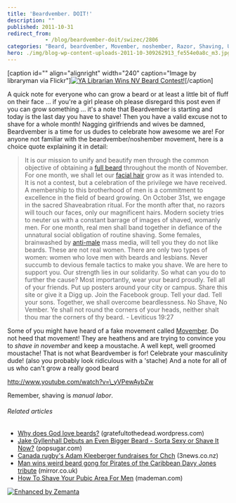 ```yaml
---
title: 'Beardvember. DOIT!'
description: ""
published: 2011-10-31
redirect_from: 
            - /blog/beardvember-doit/swizec/2806
categories: "Beard, beardvember, Movember, noshember, Razor, Shaving, Uncategorized"
hero: ./img/blog-wp-content-uploads-2011-10-309262913_fe554e0a8c_m3.jpg
---
```


\[caption id="" align="alignright" width="240" caption="Image by libraryman via Flickr"][![YA Librarian Wins NV Beard Contest!](./img/blog-wp-content-uploads-2011-10-309262913_fe554e0a8c_m3.jpg "YA Librarian Wins NV Beard Contest!")](http://www.flickr.com/photos/43017881@N00/309262913)\[/caption]

A quick note for everyone who can grow a beard or at least a little bit of fluff on their face ... if you're a girl please oh please disregard this post even if you can grow something ... it's a note that Beardvember is starting and today is the last day you have to shave! Then you have a valid excuse not to shave for a whole month! Nagging girlfriends and wives be damned, Beardvember is a time for us dudes to celebrate how awesome we are! For anyone not familiar with the beardvember/noshember movement, here is a choice quote explaining it in detail:

> It is our mission to unify and beautify men through the common objective of obtaining a [full beard](http://en.wikipedia.org/wiki/Beard "Beard") throughout the month of November. For one month, we shall let our [facial hair](http://en.wikipedia.org/wiki/Facial_hair "Facial hair") grow as it was intended to. It is not a contest, but a celebration of the privilege we have received. A membership to this brotherhood of men is a commitment to excellence in the field of beard growing. On October 31st, we engage in the sacred Shaveabration ritual. For the month after that, no razors will touch our faces, only our magnificent hairs. Modern society tries to neuter us with a constant barrage of images of shaved, womanly men. For one month, real men shall band together in defiance of the unnatural social obligation of routine shaving. Some females, brainwashed by [anti-male](http://en.wikipedia.org/wiki/Misandry "Misandry") mass media, will tell you they do not like beards. These are not real women. There are only two types of women: women who love men with beards and lesbians. Never succumb to devious female tactics to make you shave. We are here to support you. Our strength lies in our solidarity. So what can you do to further the cause? Most importantly, wear your beard proudly. Tell all of your friends. Put up posters around your city or campus. Share this site or give it a Digg up. Join the Facebook group. Tell your dad. Tell your sons. Together, we shall overcome beardlessness. No Shave, No Vember. Ye shall not round the corners of your heads, neither shalt thou mar the corners of thy beard. - Leviticus 19:27

Some of you might have heard of a fake movement called [Movember](http://www.movember.com/ "Movember"). Do not heed that movement! They are heathens and are trying to convince you to _shave in november_ and keep a moustache. A well kept, well groomed moustache! That is not what Beardvember is for! Celebrate your masculinity dude! (also you probably look ridiculous with a 'stache) And a note for all of us who can't grow a really good beard

<http://www.youtube.com/watch?v=\_yVPewAybZw>

Remember, shaving is _manual labor_.

###### Related articles

-   [Why does God love beards?](http://gratefultothedead.wordpress.com/2011/10/22/why-does-god-love-beards/) (gratefultothedead.wordpress.com)
-   [Jake Gyllenhall Debuts an Even Bigger Beard - Sorta Sexy or Shave It Now?](http://www.popsugar.com/PopSugar-Poll-Jake-Gyllenhall-Debuts-Big-Beard-Sorta-Sexy-Shave-Now-11262740) (popsugar.com)
-   [Canada rugby's Adam Kleeberger fundraises for Chch](http://www.3news.co.nz/Canada-rugbys-Adam-Kleeberger-fundraises-for-Chch/tabid/1534/articleID/229320/Default.aspx) (3news.co.nz)
-   [Man wins weird beard gong for Pirates of the Caribbean Davy Jones tribute](http://www.mirror.co.uk/news/top-stories/2011/10/11/man-wins-weird-beard-gong-for-pirates-of-the-caribbean-davy-jones-tribute-115875-23481731/) (mirror.co.uk)
-   [How To Shave Your Pubic Area For Men](http://www.mademan.com/mm/how-shave-your-pubic-area-men.html) (mademan.com)

[![Enhanced by Zemanta](http://img.zemanta.com/zemified_e.png?x-id=dc04883d-1d55-4d20-8a42-ee338ea03701)](http://www.zemanta.com/ "Enhanced by Zemanta")

